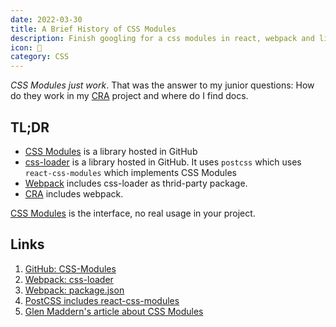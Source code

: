 ```yaml
---
date: 2022-03-30
title: A Brief History of CSS Modules
description: Finish googling for a css modules in react, webpack and library
icon: 📜
category: CSS
---
```


_CSS Modules just work_. That was the answer to my junior questions: How do they
work in my [CRA](https://create-react-app.dev) project and where do I find docs.

## TL;DR

- [CSS Modules](https://github.com/css-modules/css-modules) is a library hosted
  in GitHub
- [css-loader](https://github.com/webpack-contrib/css-loader) is a library
  hosted in GitHub. It uses `postcss` which uses `react-css-modules` which
  implements CSS Modules
- [Webpack](https://webpack.js.org/loaders/css-loader/) includes css-loader as
  thrid-party package.
- [CRA](https://create-react-app.dev) includes webpack.

[CSS Modules](https://github.com/css-modules/css-modules) is the interface, no
real usage in your project.

## Links

1. [GitHub: CSS-Modules](https://github.com/css-modules/css-modules)
1. [Webpack: css-loader](https://webpack.js.org/loaders/css-loader/#modules)
1. [Webpack: package.json](https://github.com/webpack-contrib/css-loader/blob/master/package.json)
1. [PostCSS includes react-css-modules](https://github.com/postcss/postcss#solve-global-css-problem)
1. [Glen Maddern's article about CSS Modules](https://glenmaddern.com/articles/css-modules)
